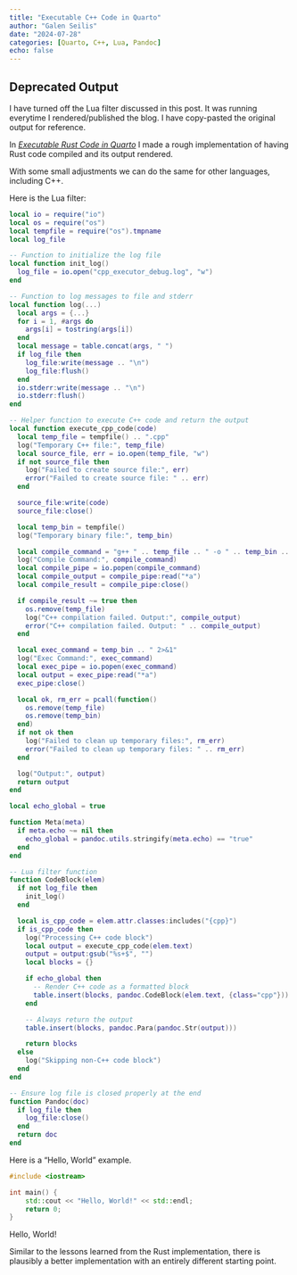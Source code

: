 ```yaml
---
title: "Executable C++ Code in Quarto"
author: "Galen Seilis"
date: "2024-07-28"
categories: [Quarto, C++, Lua, Pandoc]
echo: false
---
```


::: {.callout-caution}
## Deprecated Output

I have turned off the Lua filter discussed in this post. It was running everytime I rendered/published the blog. I have copy-pasted the original output for reference.
:::

In [*Executable Rust Code in Quarto*](https://galenseilis.github.io/blog/posts/rust-execution-for-quarto/) I made a rough implementation of having Rust code compiled and its output rendered.

With some small adjustments we can do the same for other languages, including C++. 

Here is the Lua filter:

```lua
local io = require("io")
local os = require("os")
local tempfile = require("os").tmpname
local log_file

-- Function to initialize the log file
local function init_log()
  log_file = io.open("cpp_executor_debug.log", "w")
end

-- Function to log messages to file and stderr
local function log(...)
  local args = {...}
  for i = 1, #args do
    args[i] = tostring(args[i])
  end
  local message = table.concat(args, " ")
  if log_file then
    log_file:write(message .. "\n")
    log_file:flush()
  end
  io.stderr:write(message .. "\n")
  io.stderr:flush()
end

-- Helper function to execute C++ code and return the output
local function execute_cpp_code(code)
  local temp_file = tempfile() .. ".cpp"
  log("Temporary C++ file:", temp_file)
  local source_file, err = io.open(temp_file, "w")
  if not source_file then
    log("Failed to create source file:", err)
    error("Failed to create source file: " .. err)
  end

  source_file:write(code)
  source_file:close()

  local temp_bin = tempfile()
  log("Temporary binary file:", temp_bin)

  local compile_command = "g++ " .. temp_file .. " -o " .. temp_bin .. " 2>&1"
  log("Compile Command:", compile_command)
  local compile_pipe = io.popen(compile_command)
  local compile_output = compile_pipe:read("*a")
  local compile_result = compile_pipe:close()

  if compile_result ~= true then
    os.remove(temp_file)
    log("C++ compilation failed. Output:", compile_output)
    error("C++ compilation failed. Output: " .. compile_output)
  end

  local exec_command = temp_bin .. " 2>&1"
  log("Exec Command:", exec_command)
  local exec_pipe = io.popen(exec_command)
  local output = exec_pipe:read("*a")
  exec_pipe:close()

  local ok, rm_err = pcall(function()
    os.remove(temp_file)
    os.remove(temp_bin)
  end)
  if not ok then
    log("Failed to clean up temporary files:", rm_err)
    error("Failed to clean up temporary files: " .. rm_err)
  end

  log("Output:", output)
  return output
end

local echo_global = true

function Meta(meta)
  if meta.echo ~= nil then
    echo_global = pandoc.utils.stringify(meta.echo) == "true"
  end
end

-- Lua filter function
function CodeBlock(elem)
  if not log_file then
    init_log()
  end

  local is_cpp_code = elem.attr.classes:includes("{cpp}")
  if is_cpp_code then
    log("Processing C++ code block")
    local output = execute_cpp_code(elem.text)
    output = output:gsub("%s+$", "")
    local blocks = {}

    if echo_global then
      -- Render C++ code as a formatted block
      table.insert(blocks, pandoc.CodeBlock(elem.text, {class="cpp"}))
    end

    -- Always return the output
    table.insert(blocks, pandoc.Para(pandoc.Str(output)))

    return blocks
  else
    log("Skipping non-C++ code block")
  end
end

-- Ensure log file is closed properly at the end
function Pandoc(doc)
  if log_file then
    log_file:close()
  end
  return doc
end
```

Here is a "Hello, World" example.

```cpp
#include <iostream>

int main() {
    std::cout << "Hello, World!" << std::endl;
    return 0;
}
```
Hello, World!

Similar to the lessons learned from the Rust implementation, there is plausibly a better implementation with an entirely different starting point.
